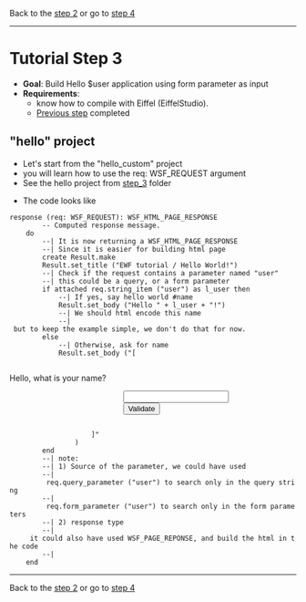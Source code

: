 Back to the [[step_2.wiki|step 2]] 
or go to [[step_4.wiki|step 4]]

----

= Tutorial Step 3 =
* '''Goal''': Build Hello $user application using form parameter as input
* '''Requirements''': 
** know how to compile with Eiffel (EiffelStudio).
** [[step_2.wiki|Previous step]] completed

== "hello" project ==
* Let's start from the "hello_custom" project
* you will learn how to use the req: WSF_REQUEST argument
* See the hello project from [[step_3]] folder

* The code looks like

 response (req: WSF_REQUEST): WSF_HTML_PAGE_RESPONSE
         -- Computed response message.
     do
         --| It is now returning a WSF_HTML_PAGE_RESPONSE
         --| Since it is easier for building html page
         create Result.make
         Result.set_title ("EWF tutorial / Hello World!")
         --| Check if the request contains a parameter named "user"
         --| this could be a query, or a form parameter
         if attached req.string_item ("user") as l_user then
             --| If yes, say hello world #name
             Result.set_body ("Hello " + l_user + "!")
             --| We should html encode this name
             --| but to keep the example simple, we don't do that for now.
         else
             --| Otherwise, ask for name
             Result.set_body ("[
                         <form action="/" method="POST">
                             <p>Hello, what is your name?</p>
                             <input type="text" name="user"/>
                             <input type="submit" value="Validate"/>
                         </form>
                     ]"
                 )
         end
         --| note:
         --| 1) Source of the parameter, we could have used
         --|         req.query_parameter ("user") to search only in the query string
         --|         req.form_parameter ("user") to search only in the form parameters
         --| 2) response type
         --|     it could also have used WSF_PAGE_REPONSE, and build the html in the code
         --|
     end

----

Back to the [[step_2.wiki|step 2]] 
or go to [[step_4.wiki|step 4]]


